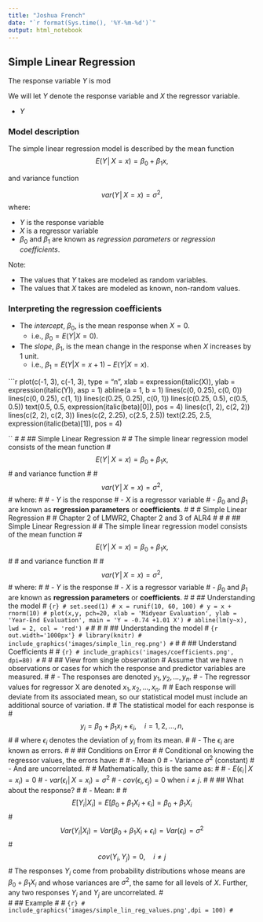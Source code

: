 ```yaml
---
title: "Joshua French"
date: "`r format(Sys.time(), '%Y-%m-%d')`"
output: html_notebook
---
```


## Simple Linear Regression

The response variable $Y$ is mod

We will let $Y$ denote the response variable and $X$ the regressor variable.

* $Y$



### Model description
The simple linear regression model is described by the mean function 
$$E(Y│X=x)=\beta_0+\beta_1 x,$$

and variance function

$$var(Y│X=x)=\sigma^2,$$
where:

* $Y$ is the response variable
* $X$ is a regressor variable
* $\beta_0$ and $\beta_1$ are known as *regression parameters* or *regression coefficients*.

Note: 

* The values that $Y$ takes are modeled as random variables.
* The values that $X$ takes are modeled as known, non-random values.

### Interpreting the regression coefficients

* The *intercept*, $\beta_0$, is the mean response when $X=0$.
  * i.e., $\beta_0=E(Y|X=0)$.
* The *slope*, $\beta_1$, is the mean change in the response when $X$ increases by 1 unit.
  * i.e., $\beta_1 = E(Y|X=x+1)-E(Y|X=x)$.

```r
plot(c(-1, 3), c(-1, 3), type = "n", xlab = expression(italic(X)), ylab = expression(italic(Y)), asp = 1)
abline(a = 1, b = 1)
lines(c(0, 0.25), c(0, 0))
lines(c(0, 0.25), c(1, 1))
lines(c(0.25, 0.25), c(0, 1))
lines(c(0.25, 0.5), c(0.5, 0.5))
text(0.5, 0.5, expression(italic(beta)[0]), pos = 4)
lines(c(1, 2), c(2, 2))
lines(c(2, 2), c(2, 3))
lines(c(2, 2.25), c(2.5, 2.5))
text(2.25, 2.5, expression(italic(beta)[1]), pos = 4)

``
# 
# ## Simple Linear Regression
# 
# The simple linear regression model consists of the mean function 
# $$E(Y│X=x)=\beta_0+\beta_1 x,$$
# and variance function
# 
# $$var(Y│X=x)=\sigma^2,$$
# where:
# 
# - $Y$ is the response
# - $X$ is a regressor variable
# - $\beta_0$ and $\beta_1$ are known as **regression parameters** or **coefficients**.
# 
# # Simple Linear Regression
# 
# Chapter 2 of LMWR2, Chapter 2 and 3 of ALR4
# 
# 
# ## Simple Linear Regression
# 
# The simple linear regression model consists of the mean function 
# $$E(Y│X=x)=\beta_0+\beta_1 x,$$
# 
# and variance function
# 
# $$var(Y│X=x)=\sigma^2,$$
# where:
# 
# - $Y$ is the response
# - $X$ is a regressor variable
# - $\beta_0$ and $\beta_1$ are known as **regression parameters** or **coefficients**.
# 
# ## Understanding the model
# ```{r}
# set.seed(1)
# x = runif(10, 60, 100)
# y = x + rnorm(10)
# plot(x,y, pch=20, xlab = 'Midyear Evaluation', ylab = 'Year-End Evaluation', main = 'Y = -0.74 +1.01 X')
# abline(lm(y~x), lwd = 2, col = 'red')
# ```
# 
# 
# ## Understanding the model 
# ```{r out.width='1000px'}
# library(knitr)
# include_graphics('images/simple_lin_reg.png')
# ```
# 
# ## Understand Coefficients
# 
# ```{r}
# include_graphics('images/coefficients.png', dpi=80)
# ```
# 
# ## View from single observation
# Assume that we have n observations or cases for which the response and predictor variables are measured.
# 
# -	The responses are denoted $y_1,y_2,\dots ,y_n$.
# -	The regressor values for regressor X are denoted $x_1,x_2,\dots,x_n$.
# 
# Each response will deviate from its associated mean, so our statistical model must include an additional source of variation.
# 
# The statistical model for each response is
# $$y_i=\beta_0+\beta_1 x_i+\epsilon_i,\quad   i=1,2,\dots,n,$$
# 
# where $\epsilon_i$ denotes the deviation of $y_i$ from its mean.
# 
# -	The $\epsilon_i$ are known as errors.
# 
# ## Conditions on Error
# 
# Conditional on knowing the regressor values, the errors have: 
# 
# -	Mean 0
# -	Variance $\sigma^2$ (constant)
# -	And are uncorrelated.
# 
# Mathematically, this is the same as: 
# 
# -	$E(\epsilon_i│X=x_i )=0$ 
# -	$var(\epsilon_i│X=x_i )=\sigma^2$
# -	$cov(\epsilon_i,\epsilon_j )=0$  when $i\neq j$.
# 
# ## What about the response?
# 
# - Mean:
# 
#   $$E[Y_i|X_i] = E[\beta_0+\beta_1X_i + \epsilon_i]= \beta_0 + \beta_1X_i$$
#   $$Var(Y_i|X_i) = Var(\beta_0+\beta_1X_i + \epsilon_i) = Var(\epsilon_i) = \sigma^2$$
#   $$cov(Y_i, Y_j) = 0,\quad i \neq j$$
#   The responses $Y_i$ come from probability distributions whose means are $\beta_0+\beta_1X_i$ and whose variances are $\sigma^2$, the same for all levels of $X$. Further, any two responses $Y_i$ and $Y_j$ are uncorrelated. 
#   
# ## Example
# 
# ```{r}
# include_graphics('images/simple_lin_reg_values.png',dpi = 100)
# ```

